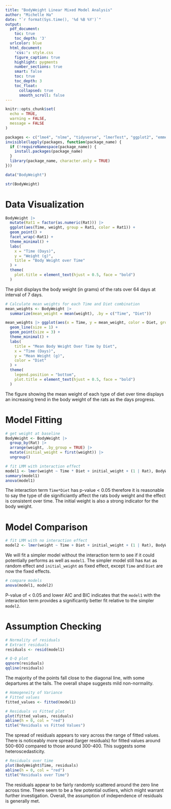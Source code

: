 ```yaml
---
title: "BodyWeight Linear Mixed Model Analysis"
author: "Michelle Ha"
date: "`r format(Sys.time(), '%d %B %Y')`"
output:
  pdf_document:
    toc: true
    toc_depth: '3'
  urlcolor: blue
  html_document:
    'css:': style.css
    figure_caption: true
    highlight: pygments
    number_sections: true
    smart: false
    toc: true
    toc_depth: 3
    toc_float:
      collapsed: true
      smooth_scroll: false
---
```


```r
knitr::opts_chunk$set(
  echo = TRUE,
  warning = FALSE,
  message = FALSE
)
```

```r
packages <- c("lme4", "nlme", "tidyverse", "lmerTest", "ggplot2", "emmeans")
invisible(lapply(packages, function(package_name) {
  if (!requireNamespace(package_name)) {
    install.packages(package_name)
  }
  library(package_name, character.only = TRUE)
}))

data("BodyWeight")
```

```r
str(BodyWeight)
```

# Data Visualization

```r
BodyWeight |>
  mutate(Rat1 = factor(as.numeric(Rat))) |>
  ggplot(aes(Time, weight, group = Rat1, color = Rat1)) +
  geom_point() +
  facet_wrap(~Rat1) +
  theme_minimal() +
  labs(
    x = "Time (Days)",
    y = "Weight (g)",
    title = "Body Weight over Time"
  ) +
  theme(
    plot.title = element_text(hjust = 0.5, face = "bold")
  )
```

The plot displays the body weight (in grams) of the rats over 64 days at interval of 7 days.

```r
# Calculate mean weights for each Time and Diet combination
mean_weights <- BodyWeight |>
  summarize(mean_weight = mean(weight), .by = c("Time", "Diet"))

mean_weights |> ggplot(aes(x = Time, y = mean_weight, color = Diet, group = Diet)) +
  geom_line(size = 1) +
  geom_point(size = 3) +
  theme_minimal() +
  labs(
    title = "Mean Body Weight Over Time by Diet",
    x = "Time (Days)",
    y = "Mean Weight (g)",
    color = "Diet"
  ) +
  theme(
    legend.position = "bottom",
    plot.title = element_text(hjust = 0.5, face = "bold")
  )
```

The figure showing the mean weight of each type of diet over time displays an increasing trend in the body weight of the rats as the days progress.

# Model Fitting

```r
# get weight at baseline
BodyWeight <- BodyWeight |>
  group_by(Rat) |>
  arrange(weight, .by_group = TRUE) |>
  mutate(initial_weight = first(weight)) |>
  ungroup()

# fit LMM with interaction effect
model1 <- lmer(weight ~ Time * Diet + initial_weight + (1 | Rat), BodyWeight)
summary(model1)
anova(model1)
```

The interaction term `Time*Diet` has p-value \< 0.05 therefore it is reasonable to say the type of die significiantly affect the rats body weight and the effect is consistent over time. The initial weight is also a strong indicator for the body weight.

# Model Comparison

```r
# fit LMM with no interaction effect
model2 <- lmer(weight ~ Time + Diet + initial_weight + (1 | Rat), BodyWeight)
```

We will fit a simpler model without the interaction term to see if it could potentially performs as well as `model1`. The simpler model still has `Rat` as random effect and `initial_weight` as fixed effect, except `Time` and `Diet` are now the fixed effects.

```r
# compare models
anova(model1, model2)
```

P-value of \< 0.05 and lower AIC and BIC indicates that the `model1` with the interaction term provides a significantly better fit relative to the simpler `model2`.

# Assumption Checking

```r
# Normality of residuals
# Extract residuals
residuals <- resid(model1)

# Q-Q plot
qqnorm(residuals)
qqline(residuals)
```

The majority of the points fall close to the diagonal line, with some departures at the tails. The overall shape suggests mild non-normality.

```r
# Homogeneity of Variance
# Fitted values
fitted_values <- fitted(model1)

# Residuals vs Fitted plot
plot(fitted_values, residuals)
abline(h = 0, col = "red")
title("Residuals vs Fitted Values")
```

The spread of residuals appears to vary across the range of fitted values. There is noticeably more spread (larger residuals) for fitted values around 500-600 compared to those around 300-400. This suggests some heteroscedasticity.

```r
# Residuals over time
plot(BodyWeight$Time, residuals)
abline(h = 0, col = "red")
title("Residuals over Time")
```

The residuals appear to be fairly randomly scattered around the zero line across time. There seem to be a few potential outliers, which might warrant further investigation. Overall, the assumption of independence of residuals is generally met.
